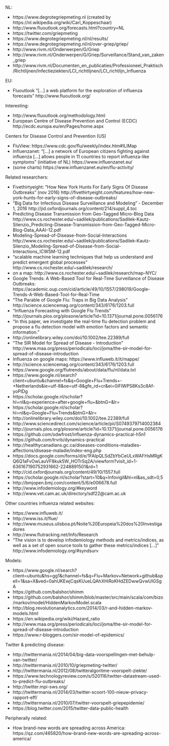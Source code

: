 

NL:

- https://www.degrotegriepmeting.nl (created by https://nl.wikipedia.org/wiki/Carl_Koppeschaar)
- http://www.fluoutlook.org/forecasts.html?country=NL
- https://twitter.com/griepmeting
- https://www.degrotegriepmeting.nl/nl/results/
- https://www.degrotegriepmeting.nl/nl/over-griep/griep/
- http://www.rivm.nl/Onderwerpen/G/Griep
- http://www.rivm.nl/Onderwerpen/G/Griep/Surveillance/Stand_van_zaken_griep
- http://www.rivm.nl/Documenten_en_publicaties/Professioneel_Praktisch/Richtlijnen/Infectieziekten/LCI_richtlijnen/LCI_richtlijn_Influenza


EU:

- Fluoutlook "[...] a web platform for the exploration of influenza forecasts" http://www.fluoutlook.org/

Interesting:

- http://www.fluoutlook.org/methodology.html
- European Centre of Disease Prevention and Control (ECDC) http://ecdc.europa.eu/en/Pages/home.aspx

Centers for Disease Control and Prevention (US) 

- FluView: https://www.cdc.gov/flu/weekly/index.htm#ILIMap
- Influenzanet: "[...] a network of European citizens fighting against influenza [...] allows people in 11 countries to report influenza-like symptoms " (initiative of NL) https://www.influenzanet.eu/
- (some charts) https://www.influenzanet.eu/en/flu-activity/

Related researchers:

- Fivethirtyeight: "How New York Hunts For Early Signs Of Disease Outbreaks" (nov 2016) http://fivethirtyeight.com/features/how-new-york-hunts-for-early-signs-of-disease-outbreaks/
- "Big Data for Infectious Disease Surveillance and Modeling" - December 1, 2016 http://jid.oxfordjournals.org/content/214/suppl_4.toc
- Predicting Disease Transmission from Geo-Tagged Micro-Blog Data http://www.cs.rochester.edu/~sadilek/publications/Sadilek-Kautz-Silenzio_Predicting-Disease-Transmission-from-Geo-Tagged-Micro-Blog-Data_AAAI-12.pdf
- Modeling-Spread-of-Disease-from-Social-Interactions http://www.cs.rochester.edu/~sadilek/publications/Sadilek-Kautz-Silenzio_Modeling-Spread-of-Disease-from-Social-Interactions_ICWSM-12.pdf 
- "scalable machine learning techniques that help us understand and predict emergent global processes" http://www.cs.rochester.edu/~sadilek/research/
- on a map: http://www.cs.rochester.edu/~sadilek/research/map-NYC/
- Google Trends: A Web-Based Tool for Real-Time Surveillance of Disease Outbreaks: https://academic.oup.com/cid/article/49/10/1557/298019/Google-Trends-A-Web-Based-Tool-for-Real-Time
- "The Parable of Google Flu: Traps in Big Data Analysis" http://science.sciencemag.org/content/343/6176/1203.full 
- "Influenza Forecasting with Google Flu Trends" http://journals.plos.org/plosone/article?id=10.1371/journal.pone.0056176
- "In this paper, we investigate the real-time flu detection problem and propose a flu detection model with emotion factors and semantic information."
- http://onlinelibrary.wiley.com/doi/10.1002/tee.22389/full
- "The SIR Model for Spread of Disease - Introduction" http://www.maa.org/press/periodicals/loci/joma/the-sir-model-for-spread-of-disease-introduction
- Influenza on google maps: https://www.influweb.it/it/mappe/
- http://science.sciencemag.org/content/343/6176/1203.full
- https://www.google.org/flutrends/about/data/flu/nl/data.txt
- https://www.google.nl/search?client=ubuntu&channel=fs&q=Google+Flu+Trends+-+Netherlands&ie=utf-8&oe=utf-8&gfe_rd=cr&ei=0iFIWPS8Ks3c8Af-yoPIDg
- https://scholar.google.nl/scholar?hl=nl&q=experience+after+google+flu+&btnG=&lr=
- https://scholar.google.nl/scholar?hl=nl&q=Google+Flu+Trends&btnG=&lr=
- http://onlinelibrary.wiley.com/doi/10.1002/tee.22389/full
- http://www.sciencedirect.com/science/article/pii/S0749379714002384
- http://journals.plos.org/plosone/article?id=10.1371/journal.pone.0056176
- https://github.com/sdwfrost/influenza-dynamics-practical-h5n1
- https://github.com/trvrb/dynamics-practical
- http://healthycanadians.gc.ca/diseases-conditions-maladies-affections/disease-maladie/index-eng.php
- https://docs.google.com/forms/d/e/1FAIpQLSdZbYbCeULxWAFHsMRgKQ6Q1aFvOwLauVF8kuk5W_HOTrSq2A/viewform?visit_id=1-636167190752931662-2248891501&rd=1
- http://cid.oxfordjournals.org/content/49/10/1557.full
- https://scholar.google.nl/scholar?start=10&q=Infovigil&hl=nl&as_sdt=0,5
- http://bmjopen.bmj.com/content/5/6/e006678.full
- http://www.infodemiology.org/#keyword
- http://www.vet.cam.ac.uk/directory/sdf22@cam.ac.uk


Other countries influenza related websites:

- https://www.influweb.it/
- http://www.iss.it/flue/
- http://www.museus.ulisboa.pt/Noite%20Europeia%20dos%20Investigadores
- http://www.flutracking.net/Info/Research
- "The vision is to develop infodemiology methods and metrics/indices, as well as a set of open source tools to gather these metrics/indices [...]" http://www.infodemiology.org/#syndsurv

 
Models:

- https://www.google.nl/search?client=ubuntu&hs=gg1&channel=fs&q=Flu+Markov+Network+github&spell=1&sa=X&ved=0ahUKEwjCqsKUueLQAhXHiRoKHdZEDwwQvwUIGSgA
- https://github.com/balshor/shimm
- https://github.com/balshor/shimm/blob/master/src/main/scala/com/bizo/markov/model/HiddenMarkovModel.scala
- http://blog.revolutionanalytics.com/2014/03/r-and-hidden-markov-models.html
- https://en.wikipedia.org/wiki/Hazard_ratio
- http://www.maa.org/press/periodicals/loci/joma/the-sir-model-for-spread-of-disease-introduction
- https://www.r-bloggers.com/sir-model-of-epidemics/

Twitter & predicting disease:

- http://twittermania.nl/2014/04/big-data-voorspellingen-met-behulp-van-twitter/
- http://twittermania.nl/2010/10/griepmeting-twitter/
- http://twittermania.nl/2012/08/twitteralgoritme-voorspelt-ziekte/
- https://www.technologyreview.com/s/520116/twitter-datastream-used-to-predict-flu-outbreaks/
- http://twitter.mpi-sws.org/
- http://twittermania.nl/2014/03/twitter-scoort-100-nieuw-privacy-rapport-eff/
- http://twittermania.nl/2010/07/twitter-voorspelt-griepepidemie/
- https://blog.twitter.com/2015/twitter-data-public-health



Peripherally related:

- How brand-new words are spreading across America: https://qz.com/465820/how-brand-new-words-are-spreading-across-america/



